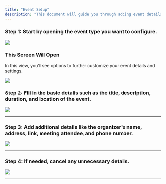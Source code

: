 ```yaml
---
title: "Event Setup"
description: "This document will guide you through adding event details and specifying the event location."
---
```


### **Step 1:** Start by opening the event type you want to configure.

<Frame>
  <img
    src="/images/event-types/event-types.png"
    style={{ borderRadius: "0.5rem" }}
  />
</Frame>

### This Screen Will Open

In this view, you'll see options to further customize your event details and settings.

<Frame>
  <img
    src="/images/event-types/event-setup.png"
    style={{ borderRadius: "0.5rem" }}
  />
</Frame>

### **Step 2:** Fill in the basic details such as the title, description, duration, and location of the event.

<Frame>
  <img
    src="https://usercontent.in.prod.clueso.io/ebbf25da-f06e-4e91-8b05-b5f8e12127c5/5df9186a-f827-4157-ae99-e2bd81bbb6de/68646c18-2339-4430-8d08-5b996d92bccd/images/37dccdf8-4137-4b79-b8f5-a6e99ab760fd.png"
    style={{ borderRadius: "0.5rem" }}
  />
</Frame>

---

### **Step 3:** Add additional details like the organizer's name, address, link, meeting attendee, and phone number.

<Frame>
  <img
    src="https://usercontent.in.prod.clueso.io/ebbf25da-f06e-4e91-8b05-b5f8e12127c5/5df9186a-f827-4157-ae99-e2bd81bbb6de/68646c18-2339-4430-8d08-5b996d92bccd/images/e3dafa0e-e029-4521-b365-cbd3b35b1eff.png"
    style={{ borderRadius: "0.5rem" }}
  />
</Frame>

---

### **Step 4:** If needed, cancel any unnecessary details.

<Frame>
  <img
    src="https://usercontent.in.prod.clueso.io/ebbf25da-f06e-4e91-8b05-b5f8e12127c5/5df9186a-f827-4157-ae99-e2bd81bbb6de/68646c18-2339-4430-8d08-5b996d92bccd/images/0c97a57a-8033-4953-af2c-13c55d3ed121.png"
    style={{ borderRadius: "0.5rem" }}
  />
</Frame>

---